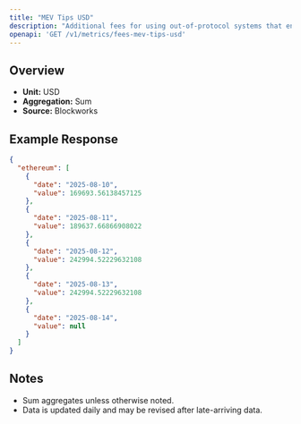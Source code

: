 ```yaml
---
title: "MEV Tips USD"
description: "Additional fees for using out-of-protocol systems that enables users to send transactions, or a bundle of transactions, to block builders for faster transaction execution, MEV capture, or MEV protection."
openapi: 'GET /v1/metrics/fees-mev-tips-usd'
---
```


## Overview

- **Unit:** USD
- **Aggregation:** Sum
- **Source:** Blockworks

## Example Response

```json
{
  "ethereum": [
    {
      "date": "2025-08-10",
      "value": 169693.56138457125
    },
    {
      "date": "2025-08-11",
      "value": 189637.66866908022
    },
    {
      "date": "2025-08-12",
      "value": 242994.52229632108
    },
    {
      "date": "2025-08-13",
      "value": 242994.52229632108
    },
    {
      "date": "2025-08-14",
      "value": null
    }
  ]
}
```

## Notes
- Sum aggregates unless otherwise noted.
- Data is updated daily and may be revised after late-arriving data.
